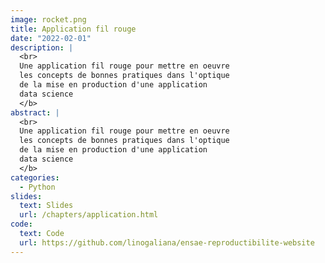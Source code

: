 ```yaml
---
image: rocket.png
title: Application fil rouge
date: "2022-02-01"
description: |
  <br>
  Une application fil rouge pour mettre en oeuvre
  les concepts de bonnes pratiques dans l'optique
  de la mise en production d'une application 
  data science
  </b> 
abstract: |
  <br>
  Une application fil rouge pour mettre en oeuvre
  les concepts de bonnes pratiques dans l'optique
  de la mise en production d'une application 
  data science
  </b> 
categories:
  - Python
slides:
  text: Slides
  url: /chapters/application.html
code:
  text: Code 
  url: https://github.com/linogaliana/ensae-reproductibilite-website
---
```

